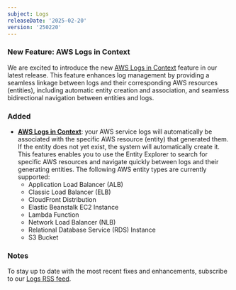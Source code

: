 ```yaml
---
subject: Logs
releaseDate: '2025-02-20'
version: '250220'
---
```


### New Feature: AWS Logs in Context

We are excited to introduce the new [AWS Logs in Context](/docs/logs/logs-context/aws-logs-in-context/) feature in our latest release. This feature enhances log management by providing a seamless linkage between logs and their corresponding AWS resources (entities), including automatic entity creation and association, and seamless bidirectional navigation between entities and logs.

### Added

* **[AWS Logs in Context](/docs/logs/logs-context/aws-logs-in-context/)**: your AWS service logs will automatically be associated with the specific AWS resource (entity) that generated them. If the entity does not yet exist, the system will automatically create it. This features enables you to use the Entity Explorer to search for specific AWS resources and navigate quickly between logs and their generating entities. The following AWS entity types are currently supported:
  * Application Load Balancer (ALB)
  * Classic Load Balancer (ELB)
  * CloudFront Distribution
  * Elastic Beanstalk EC2 Instance
  * Lambda Function
  * Network Load Balancer (NLB)
  * Relational Database Service (RDS) Instance
  * S3 Bucket

### Notes

To stay up to date with the most recent fixes and enhancements, subscribe to our [Logs RSS feed](/docs/release-notes/logs-release-notes/).
